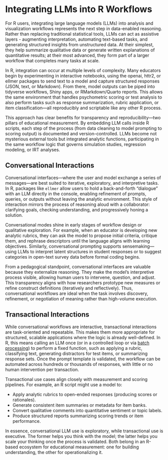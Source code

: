 # Integrating LLMs into R Workflows

For R users, integrating large language models (LLMs) into analysis and visualization workflows represents the next step in data-enabled reasoning. 
Rather than replacing traditional statistical tools, LLMs can act as assistive layers - augmenting interpretation, automating text-based tasks, and generating structured insights from unstructured data. 
At their simplest, they help summarize qualitative data or generate written explanations of quantitative results; at their most advanced, they form part of a larger workflow that completes many tasks at scale.

In R, integration can occur at multiple levels of complexity. Many educators begin by experimenting in interactive notebooks, using the openai, httr2, or ellmer packages to send text to a model and capture structured responses (JSON, text, or Markdown). From there, model outputs can be piped into tidyverse workflows, Shiny apps, or RMarkdown/Quarto reports. This allows the same environment that handles psychometric scoring or test analysis to also perform tasks such as response summarization, rubric application, or item classification—all reproducibly and scriptable like any other R process.

This approach has clear benefits for transparency and reproducibility—two pillars of educational measurement. By embedding LLM calls inside R scripts, each step of the process (from data cleaning to model prompting to scoring output) is documented and version-controlled. LLMs become not mysterious external tools but integrated analytic functions, participating in the same workflow logic that governs simulation studies, regression modeling, or IRT analyses.

## Conversational Interactions

Conversational interfaces—where the user and model exchange a series of messages—are best suited to iterative, exploratory, and interpretive tasks. 
In R, packages like `ellmer` allow users to hold a back-and-forth “dialogue” with an LLM directly in the console, enabling refinement of prompts, queries, or outputs without leaving the analytic environment. 
This style of interaction mirrors the process of reasoning aloud with a collaborator: clarifying goals, checking understanding, and progressively honing a solution.

Conversational modes shine in early stages of workflow design or qualitative exploration. 
For example, when an educator is developing new analytic rubrics, they can ask the model to propose initial criteria, critique them, and rephrase descriptors until the language aligns with learning objectives. 
Similarly, conversational prompting supports sensemaking—using LLMs to interpret latent structures in student responses or to suggest categories in open-text survey data before formal coding begins.

From a pedagogical standpoint, conversational interfaces are valuable because they externalize reasoning. 
They make the model’s interpretive process visible, allowing human users to intervene, question, and adjust. 
This transparency aligns with how researchers prototype new measures or refine construct definitions (iteratively and reflectively). 
Thus, conversational workflows are ideal when the task involves discovery, refinement, or negotiation of meaning rather than high-volume execution.

## Transactional Interactions

While conversational workflows are interactive, transactional interactions are task-oriented and repeatable.
This makes them more appropriate for structured, scalable applications where the logic is already well-defined. 
In R, this means calling an LLM once (or in a controlled loop or via [batch processing](@sec-batch-processing)) to perform a fixed function, such as applying a rubric, classifying text, generating distractors for test items, or summarizing response sets. Once the prompt template is validated, the workflow can be automated across hundreds or thousands of responses, with little or no human intervention per transaction.

Transactional use cases align closely with measurement and scoring pipelines. For example, an R script might use a model to:

- Apply analytic rubrics to open-ended responses (producing scores or rationales).
- Generate consistent item summaries or metadata for item banks.
- Convert qualitative comments into quantitative sentiment or topic labels.
- Produce structured reports summarizing scoring trends or item performance.

In essence, conversational LLM use is exploratory, while transactional use is executive. 
The former helps you think with the model; the latter helps you scale your thinking once the process is validated. 
Both belong in an R-based ecosystem for educational measurement: one for building understanding, the other for operationalizing it.
